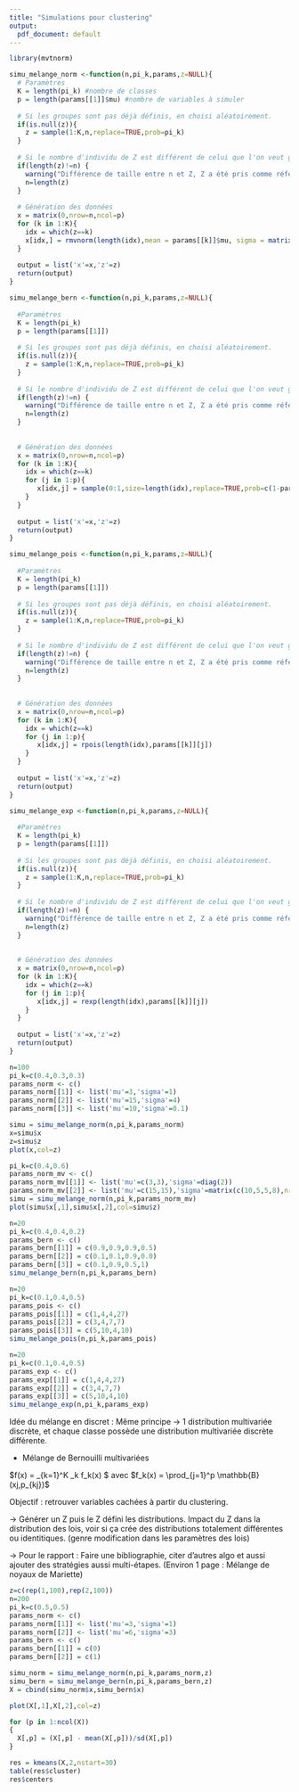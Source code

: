 ```yaml
---
title: "Simulations pour clustering"
output: 
  pdf_document: default
---
```


```r
library(mvtnorm)
```

```r
simu_melange_norm <-function(n,pi_k,params,z=NULL){
  # Paramètres
  K = length(pi_k) #nombre de classes
  p = length(params[[1]]$mu) #nombre de variables à simuler
  
  # Si les groupes sont pas déjà définis, en choisi aléatoirement.
  if(is.null(z)){
    z = sample(1:K,n,replace=TRUE,prob=pi_k)
  }
  
  # Si le nombre d'individu de Z est différent de celui que l'on veut générer
  if(length(z)!=n) {
    warning("Différence de taille entre n et Z, Z a été pris comme référence")
    n=length(z)
  }
  
  # Génération des données
  x = matrix(0,nrow=n,ncol=p)
  for (k in 1:K){
    idx = which(z==k)
    x[idx,] = rmvnorm(length(idx),mean = params[[k]]$mu, sigma = matrix(params[[k]]$sigma,nrow = p))
  }
  
  output = list('x'=x,'z'=z)
  return(output)
}
```


```r
simu_melange_bern <-function(n,pi_k,params,z=NULL){
  
  #Paramètres
  K = length(pi_k)
  p = length(params[[1]])
  
  # Si les groupes sont pas déjà définis, en choisi aléatoirement.
  if(is.null(z)){
    z = sample(1:K,n,replace=TRUE,prob=pi_k)
  }
  
  # Si le nombre d'individu de Z est différent de celui que l'on veut générer
  if(length(z)!=n) {
    warning("Différence de taille entre n et Z, Z a été pris comme référence")
    n=length(z)
  }
  
  
  # Génération des données
  x = matrix(0,nrow=n,ncol=p)
  for (k in 1:K){
    idx = which(z==k)
    for (j in 1:p){
       x[idx,j] = sample(0:1,size=length(idx),replace=TRUE,prob=c(1-params[[k]][j],params[[k]][j]))
    }
  }
  
  output = list('x'=x,'z'=z)
  return(output)
}
```

```r
simu_melange_pois <-function(n,pi_k,params,z=NULL){
  
  #Paramètres
  K = length(pi_k)
  p = length(params[[1]])
  
  # Si les groupes sont pas déjà définis, en choisi aléatoirement.
  if(is.null(z)){
    z = sample(1:K,n,replace=TRUE,prob=pi_k)
  }
  
  # Si le nombre d'individu de Z est différent de celui que l'on veut générer
  if(length(z)!=n) {
    warning("Différence de taille entre n et Z, Z a été pris comme référence")
    n=length(z)
  }
  
  
  # Génération des données
  x = matrix(0,nrow=n,ncol=p)
  for (k in 1:K){
    idx = which(z==k)
    for (j in 1:p){
       x[idx,j] = rpois(length(idx),params[[k]][j])
    }
  }
  
  output = list('x'=x,'z'=z)
  return(output)
}
```

```r
simu_melange_exp <-function(n,pi_k,params,z=NULL){
  
  #Paramètres
  K = length(pi_k)
  p = length(params[[1]])
  
  # Si les groupes sont pas déjà définis, en choisi aléatoirement.
  if(is.null(z)){
    z = sample(1:K,n,replace=TRUE,prob=pi_k)
  }
  
  # Si le nombre d'individu de Z est différent de celui que l'on veut générer
  if(length(z)!=n) {
    warning("Différence de taille entre n et Z, Z a été pris comme référence")
    n=length(z)
  }
  
  
  # Génération des données
  x = matrix(0,nrow=n,ncol=p)
  for (k in 1:K){
    idx = which(z==k)
    for (j in 1:p){
       x[idx,j] = rexp(length(idx),params[[k]][j])
    }
  }
  
  output = list('x'=x,'z'=z)
  return(output)
}
```



```r
n=100
pi_k=c(0.4,0.3,0.3)
params_norm <- c()
params_norm[[1]] <- list('mu'=3,'sigma'=1)
params_norm[[2]] <- list('mu'=15,'sigma'=4)
params_norm[[3]] <- list('mu'=10,'sigma'=0.1)

simu = simu_melange_norm(n,pi_k,params_norm)
x=simu$x
z=simu$z
plot(x,col=z)
```


```r
pi_k=c(0.4,0.6)
params_norm_mv <- c()
params_norm_mv[[1]] <- list('mu'=c(3,3),'sigma'=diag(2))
params_norm_mv[[2]] <- list('mu'=c(15,15),'sigma'=matrix(c(10,5,5,8),nrow=2))
simu = simu_melange_norm(n,pi_k,params_norm_mv)
plot(simu$x[,1],simu$x[,2],col=simu$z)
```

```r
n=20
pi_k=c(0.4,0.4,0.2)
params_bern <- c()
params_bern[[1]] = c(0.9,0.9,0.9,0.5)
params_bern[[2]] = c(0.1,0.1,0.9,0.0)
params_bern[[3]] = c(0.1,0.9,0.5,1)
simu_melange_bern(n,pi_k,params_bern)
```

```r
n=20
pi_k=c(0.1,0.4,0.5)
params_pois <- c()
params_pois[[1]] = c(1,4,4,27)
params_pois[[2]] = c(3,4,7,7)
params_pois[[3]] = c(5,10,4,10)
simu_melange_pois(n,pi_k,params_pois)
```


```r
n=20
pi_k=c(0.1,0.4,0.5)
params_exp <- c()
params_exp[[1]] = c(1,4,4,27)
params_exp[[2]] = c(3,4,7,7)
params_exp[[3]] = c(5,10,4,10)
simu_melange_exp(n,pi_k,params_exp)
```
Idée du mélange en discret : Même principe -> 1 distribution multivariée discrète, et chaque classe possède une distribution multivariée discrète différente.

- Mélange de Bernouilli multivariées

$f(x) = \sum_{k=1}^K \pi_k f_k(x) $ avec $f_k(x) = \prod_{j=1}^p \mathbb{B}(xj,p_{kj})$

Objectif : retrouver variables cachées à partir du clustering.

-> Générer un Z puis le Z défini les distributions.
Impact du Z dans la distribution des lois, voir si ça crée des distributions totalement différentes ou identitiques.
(genre modification dans les paramètres des lois)

-> Pour le rapport : Faire une bibliographie, citer d'autres algo et aussi ajouter des stratégies aussi multi-étapes.
(Environ 1 page : Mélange de noyaux de Mariette)


```r
z=c(rep(1,100),rep(2,100))
n=200
pi_k=c(0.5,0.5)
params_norm <- c()
params_norm[[1]] <- list('mu'=3,'sigma'=1)
params_norm[[2]] <- list('mu'=6,'sigma'=3)
params_bern <- c()
params_bern[[1]] = c(0)
params_bern[[2]] = c(1)

simu_norm = simu_melange_norm(n,pi_k,params_norm,z)
simu_bern = simu_melange_bern(n,pi_k,params_bern,z)
X = cbind(simu_norm$x,simu_bern$x)

plot(X[,1],X[,2],col=z)
```

```r
for (p in 1:ncol(X))
{
  X[,p] = (X[,p] - mean(X[,p]))/sd(X[,p])
}
```


```r
res = kmeans(X,2,nstart=30)
table(res$cluster)
res$centers
```


